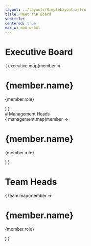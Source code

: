 ---
layout: ../layouts/SimpleLayout.astro
title: Meet the Board
subtitle: 
centered: true
max_w: max-w-6xl
---

# Executive Board
<div class="flex flex-wrap justify-center justify-items-center gap-x-16">
  {
    executive.map(member => 
      <Profile
        image={member.image}
        href={member.href}
      >
        <h1>{member.name}</h1>
        <p>{member.role}</p>
      </Profile>
    )
  }
</div>
# Management Heads
<div class="flex flex-wrap justify-center justify-items-center gap-x-16">
  {
    management.map(member => 
      <Profile
        image={member.image}
        href={member.href}
      >
        <h1>{member.name}</h1>
        <p>{member.role}</p>
      </Profile>
    )
  }
</div>

# Team Heads
<div class="flex flex-wrap justify-center justify-items-center gap-x-16">
  {
    team.map(member => 
      <Profile
        image={member.image}
        href={member.href}
      >
        <h1>{member.name}</h1>
        <p>{member.role}</p>
      </Profile>
    )
  }
</div>
